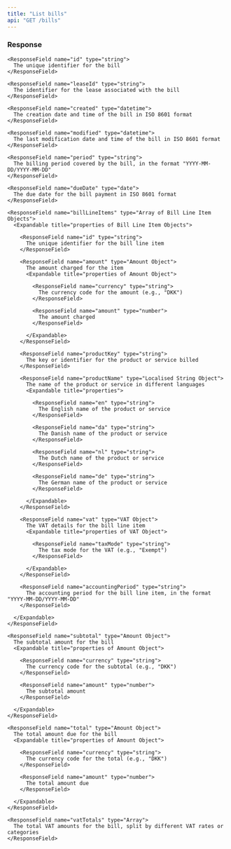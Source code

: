 ```yaml
---
title: "List bills"
api: "GET /bills"
---
```


### Response

<ResponseField name="bills" type="Array of Bill Objects">
  <Expandable title="properties of Bill Objects">

    <ResponseField name="id" type="string">
      The unique identifier for the bill
    </ResponseField>

    <ResponseField name="leaseId" type="string">
      The identifier for the lease associated with the bill
    </ResponseField>

    <ResponseField name="created" type="datetime">
      The creation date and time of the bill in ISO 8601 format
    </ResponseField>

    <ResponseField name="modified" type="datetime">
      The last modification date and time of the bill in ISO 8601 format
    </ResponseField>

    <ResponseField name="period" type="string">
      The billing period covered by the bill, in the format "YYYY-MM-DD/YYYY-MM-DD"
    </ResponseField>

    <ResponseField name="dueDate" type="date">
      The due date for the bill payment in ISO 8601 format
    </ResponseField>

    <ResponseField name="billLineItems" type="Array of Bill Line Item Objects">
      <Expandable title="properties of Bill Line Item Objects">

        <ResponseField name="id" type="string">
          The unique identifier for the bill line item
        </ResponseField>

        <ResponseField name="amount" type="Amount Object">
          The amount charged for the item
          <Expandable title="properties of Amount Object">

            <ResponseField name="currency" type="string">
              The currency code for the amount (e.g., "DKK")
            </ResponseField>

            <ResponseField name="amount" type="number">
              The amount charged
            </ResponseField>

          </Expandable>
        </ResponseField>

        <ResponseField name="productKey" type="string">
          The key or identifier for the product or service billed
        </ResponseField>

        <ResponseField name="productName" type="Localised String Object">
          The name of the product or service in different languages
          <Expandable title="properties">

            <ResponseField name="en" type="string">
              The English name of the product or service
            </ResponseField>

            <ResponseField name="da" type="string">
              The Danish name of the product or service
            </ResponseField>

            <ResponseField name="nl" type="string">
              The Dutch name of the product or service
            </ResponseField>

            <ResponseField name="de" type="string">
              The German name of the product or service
            </ResponseField>

          </Expandable>
        </ResponseField>

        <ResponseField name="vat" type="VAT Object">
          The VAT details for the bill line item
          <Expandable title="properties of VAT Object">

            <ResponseField name="taxMode" type="string">
              The tax mode for the VAT (e.g., "Exempt")
            </ResponseField>

          </Expandable>
        </ResponseField>

        <ResponseField name="accountingPeriod" type="string">
          The accounting period for the bill line item, in the format "YYYY-MM-DD/YYYY-MM-DD"
        </ResponseField>

      </Expandable>
    </ResponseField>

    <ResponseField name="subtotal" type="Amount Object">
      The subtotal amount for the bill
      <Expandable title="properties of Amount Object">

        <ResponseField name="currency" type="string">
          The currency code for the subtotal (e.g., "DKK")
        </ResponseField>

        <ResponseField name="amount" type="number">
          The subtotal amount
        </ResponseField>

      </Expandable>
    </ResponseField>

    <ResponseField name="total" type="Amount Object">
      The total amount due for the bill
      <Expandable title="properties of Amount Object">

        <ResponseField name="currency" type="string">
          The currency code for the total (e.g., "DKK")
        </ResponseField>

        <ResponseField name="amount" type="number">
          The total amount due
        </ResponseField>

      </Expandable>
    </ResponseField>

    <ResponseField name="vatTotals" type="Array">
      The total VAT amounts for the bill, split by different VAT rates or categories
    </ResponseField>

  </Expandable>
</ResponseField>
